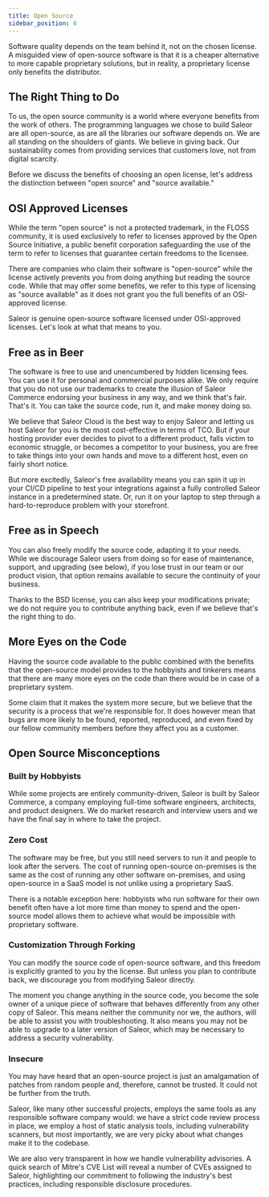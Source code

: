```yaml
---
title: Open Source
sidebar_position: 6
---
```


Software quality depends on the team behind it, not on the chosen license. A misguided view of open-source software is that it is a cheaper alternative to more capable proprietary solutions, but in reality, a proprietary license only benefits the distributor.

## The Right Thing to Do

To us, the open source community is a world where everyone benefits from the work of others. The programming languages we chose to build Saleor are all open-source, as are all the libraries our software depends on. We are all standing on the shoulders of giants. We believe in giving back. Our sustainability comes from providing services that customers love, not from digital scarcity.

Before we discuss the benefits of choosing an open license, let's address the distinction between "open source" and "source available."

## OSI Approved Licenses

While the term "open source" is not a protected trademark, in the FLOSS community, it is used exclusively to refer to licenses approved by the Open Source Initiative, a public benefit corporation safeguarding the use of the term to refer to licenses that guarantee certain freedoms to the licensee.

There are companies who claim their software is "open-source" while the license actively prevents you from doing anything but reading the source code. While that may offer some benefits, we refer to this type of licensing as "source available" as it does not grant you the full benefits of an OSI-approved license.

Saleor is genuine open-source software licensed under OSI-approved licenses. Let's look at what that means to you.

## Free as in Beer

The software is free to use and unencumbered by hidden licensing fees. You can use it for personal and commercial purposes alike. We only require that you do not use our trademarks to create the illusion of Saleor Commerce endorsing your business in any way, and we think that's fair. That's it. You can take the source code, run it, and make money doing so.

We believe that Saleor Cloud is the best way to enjoy Saleor and letting us host Saleor for you is the most cost-effective in terms of TCO. But if your hosting provider ever decides to pivot to a different product, falls victim to economic struggle, or becomes a competitor to your business, you are free to take things into your own hands and move to a different host, even on fairly short notice.

But more excitedly, Saleor's free availability means you can spin it up in your CI/CD pipeline to test your integrations against a fully controlled Saleor instance in a predetermined state. Or, run it on your laptop to step through a hard-to-reproduce problem with your storefront.

## Free as in Speech

You can also freely modify the source code, adapting it to your needs. While we discourage Saleor users from doing so for ease of maintenance, support, and upgrading (see below), if you lose trust in our team or our product vision, that option remains available to secure the continuity of your business.

Thanks to the BSD license, you can also keep your modifications private; we do not require you to contribute anything back, even if we believe that's the right thing to do.

## More Eyes on the Code

Having the source code available to the public combined with the benefits that the open-source model provides to the hobbyists and tinkerers means that there are many more eyes on the code than there would be in case of a proprietary system.

Some claim that it makes the system more secure, but we believe that the security is a process that we're responsible for. It does however mean that bugs are more likely to be found, reported, reproduced, and even fixed by our fellow community members before they affect you as a customer.

## Open Source Misconceptions

### Built by Hobbyists

While some projects are entirely community-driven, Saleor is built by Saleor Commerce, a company employing full-time software engineers, architects, and product designers. We do market research and interview users and we have the final say in where to take the project.

### Zero Cost

The software may be free, but you still need servers to run it and people to look after the servers. The cost of running open-source on-premises is the same as the cost of running any other software on-premises, and using open-source in a SaaS model is not unlike using a proprietary SaaS.

There is a notable exception here: hobbyists who run software for their own benefit often have a lot more time than money to spend and the open-source model allows them to achieve what would be impossible with proprietary software.

### Customization Through Forking

You can modify the source code of open-source software, and this freedom is explicitly granted to you by the license. But unless you plan to contribute back, we discourage you from modifying Saleor directly.

The moment you change anything in the source code, you become the sole owner of a unique piece of software that behaves differently from any other copy of Saleor. This means neither the community nor we, the authors, will be able to assist you with troubleshooting. It also means you may not be able to upgrade to a later version of Saleor, which may be necessary to address a security vulnerability.

### Insecure

You may have heard that an open-source project is just an amalgamation of patches from random people and, therefore, cannot be trusted. It could not be further from the truth.

Saleor, like many other successful projects, employs the same tools as any responsible software company would: we have a strict code review process in place, we employ a host of static analysis tools, including vulnerability scanners, but most importantly, we are very picky about what changes make it to the codebase.

We are also very transparent in how we handle vulnerability advisories. A quick search of Mitre's CVE List will reveal a number of CVEs assigned to Saleor, highlighting our commitment to following the industry's best practices, including responsible disclosure procedures.
